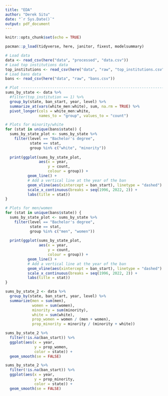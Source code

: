 ```yaml
---
title: "EDA"
author: "Derek Situ"
date: "`r Sys.Date()`"
output: pdf_document
---
```


```r
knitr::opts_chunk$set(echo = TRUE)
```

```r
pacman::p_load(tidyverse, here, janitor, fixest, modelsummary)

# Load data
data <- read_csv(here("data", "processed", "data.csv"))
# Load top institutions data
top_institutions <- read_csv(here("data", "raw", "top_institutions.csv"))
# Load bans data
bans <- read_csv(here("data", "raw", "bans.csv"))

# Plot --------------------------------------------------------------------
sums_by_state <- data %>%
  #filter(top_institution == 1) %>%
  group_by(state, ban_start, year, level) %>%
  summarize_at(vars(white_men:white), sum, na.rm = TRUE) %>%
  pivot_longer(cols = white_men:white,
               names_to = "group", values_to = "count")

# Plots for minority/white
for (stat in unique(bans$state)) {
  sums_by_state_plot <- sums_by_state %>%
    filter(level == "Bachelor's degree",
           state == stat,
           group %in% c("white", "minority"))
  
  print(ggplot(sums_by_state_plot,
               aes(x = year,
                   y = count,
                   colour = group)) +
          geom_line() +
          # Add a vertical line at the year of the ban
          geom_vline(aes(xintercept = ban_start), linetype = "dashed") +
          scale_x_continuous(breaks = seq(1996, 2022, 2)) +
          labs(title = stat))
}

# Plots for men/women
for (stat in unique(bans$state)) {
  sums_by_state_plot <- sums_by_state %>%
    filter(level == "Bachelor's degree",
           state == stat,
           group %in% c("men", "women"))
  
  print(ggplot(sums_by_state_plot,
               aes(x = year,
                   y = count,
                   colour = group)) +
          geom_line() +
          # Add a vertical line at the year of the ban
          geom_vline(aes(xintercept = ban_start), linetype = "dashed") +
          scale_x_continuous(breaks = seq(1996, 2022, 2)) +
          labs(title = stat))
}

sums_by_state_2 <- data %>%
  group_by(state, ban_start, year, level) %>%
  summarize(men = sum(men),
            women = sum(women),
            minority = sum(minority),
            white = sum(white),
            prop_women = women / (men + women),
            prop_minority = minority / (minority + white))

sums_by_state_2 %>%
  filter(!is.na(ban_start)) %>%
  ggplot(aes(x = year,
             y = prop_women,
             color = state)) +
  geom_smooth(se = FALSE)

sums_by_state_2 %>%
  filter(!is.na(ban_start)) %>%
  ggplot(aes(x = year,
             y = prop_minority,
             color = state)) +
  geom_smooth(se = FALSE)
```

